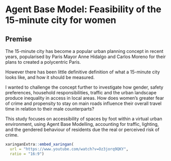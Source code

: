 # Agent Base Model: Feasibility of the 15-minute city for women

## Premise

The 15-minute city has become a popular urban planning concept in recent years, popularised by Paris Mayor Anne Hidalgo and Carlos Moreno for their plans to created a polycentric Paris.

However there has been little definitive definition of what a 15-minute city looks like, and how it should be measured.

I wanted to challenge the concept further to investigate how gender, safety preferences, household responsibilities, traffic and the urban landscape produce inequality in access in local areas. How does women’s greater fear of crime and propensity to stay on main roads influence their overall travel time in relation to their male counterparts?


This study focuses on accessibility of spaces by foot within a virtual urban environment, using Agent Base Modelling, accounting for traffic, lighting, and the gendered behaviour of residents due the real or perceived risk of crime.

```r
xaringanExtra::embed_xaringan(
  url = "https://www.youtube.com/watch?v=Oz3jorq9QKY",
  ratio = "16:9")
```